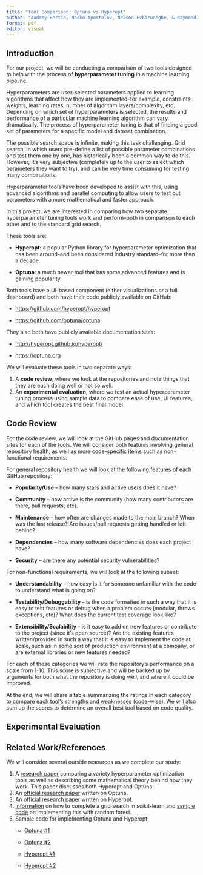 ```yaml
---
title: "Tool Comparison: Optuna vs Hyperopt"
author: "Audrey Bertin, Nasko Apostolov, Nelson Evbarunegbe, & Raymond Li"
format: pdf
editor: visual
---
```


## Introduction

For our project, we will be conducting a comparison of two tools designed to help with the process of **hyperparameter tuning** in a machine learning pipeline.

Hyperparameters are user-selected parameters applied to learning algorithms that affect how they are implemented--for example, constraints, weights, learning rates, number of algorithm layers/complexity, etc. Depending on which set of hyperparameters is selected, the results and performance of a particular machine learning algorithm can vary dramatically. The process of hyperparameter tuning is that of finding a good set of parameters for a specific model and dataset combination.

The possible search space is infinite, making this task challenging. Grid search, in which users pre-define a list of possible parameter combinations and test them one by one, has historically been a common way to do this. However, it's very subjective (completely up to the user to select which parameters they want to try), and can be very time consuming for testing many combinations.

Hyperparameter tools have been developed to assist with this, using advanced algorithms and parallel computing to allow users to test out parameters with a more mathematical and faster approach.

In this project, we are interested in comparing how two separate hyperparameter tuning tools work and perform--both in comparison to each other and to the standard grid search.

These tools are:

-   **Hyperopt:** a popular Python library for hyperparameter optimization that has been around--and been considered industry standard--for more than a decade.

-   **Optuna**: a much newer tool that has some advanced features and is gaining popularity.

Both tools have a UI-based component (either visualizations or a full dashboard) and both have their code publicly available on GitHub:

-   <https://github.com/hyperopt/hyperopt>

-   <https://github.com/optuna/optuna>

They also both have publicly available documentation sites:

-   <http://hyperopt.github.io/hyperopt/>

```{=html}
<!-- -->
```
-   <https://optuna.org>

We will evaluate these tools in two separate ways:

1.  A **code review**, where we look at the repositories and note things that they are each doing well or not so well.
2.  An **experimental evaluation**, where we test an actual hyperparameter tuning process using sample data to compare ease of use, UI features, and which tool creates the best final model.

## Code Review

For the code review, we will look at the GitHub pages and documentation sites for each of the tools. We will consider both features involving general repository health, as well as more code-specific items such as non-functional requirements.

For general repository health we will look at the following features of each GitHub repository:

-   **Popularity/Use** -- how many stars and active users does it have?

-   **Community** -- how active is the community (how many contributors are there, pull requests, etc).

-   **Maintenance** - how often are changes made to the main branch? When was the last release? Are issues/pull requests getting handled or left behind?

-   **Dependencies** -- how many software dependencies does each project have?

-   **Security** -- are there any potential security vulnerabilities?

For non-functional requirements, we will look at the following subset:

-   **Understandability** -- how easy is it for someone unfamiliar with the code to understand what is going on?

-   **Testability/Debuggability** - is the code formatted in such a way that it is easy to test features or debug when a problem occurs (modular, throws exceptions, etc)? What does the current test coverage look like?

-   **Extensibility/Scalability** - is it easy to add on new features or contribute to the project (since it's open source)? Are the existing features written/provided in such a way that it is easy to implement the code at scale, such as in some sort of production environment at a company, or are external libraries or new features needed?

For each of these categories we will rate the repository's performance on a scale from 1-10. This score is subjective and will be backed up by arguments for both what the repository is doing well, and where it could be improved.

At the end, we will share a table summarizing the ratings in each category to compare each tool's strengths and weaknesses (code-wise). We will also sum up the scores to determine an overall best tool based on code quality.

## Experimental Evaluation

## Related Work/References

We will consider several outside resources as we complete our study:

1.  A [research paper](https://arxiv.org/pdf/2201.06433.pdf) comparing a variety hyperparameter optimization tools as well as describing some mathematical theory behind how they work. This paper discusses both Hyperopt and Optuna.
2.  An [official research paper](https://dl.acm.org/doi/pdf/10.1145/3292500.3330701) written on Optuna.
3.  An [official research paper](https://iopscience.iop.org/article/10.1088/1749-4699/8/1/014008/meta?casa_token=tqIORp5s9sEAAAAA:FjY1TKwQHaK4LDiD4VIyEc9GKqaqMQR-mOFO2WhtaxvdBO6m5hdnl8A8xuo-2pwHGFL1nY-f) written on Hyperopt.
4.  [Information](https://scikit-learn.org/stable/modules/grid_search.html#exhaustive-grid-search) on how to complete a grid search in scikit-learn and [sample code](https://towardsdatascience.com/hyperparameter-tuning-the-random-forest-in-python-using-scikit-learn-28d2aa77dd74) on implementing this with random forest.
5.  Sample code for implementing Optuna and Hyperopt:
    -   [Optuna #1](https://towardsdatascience.com/optuna-a-flexible-efficient-and-scalable-hyperparameter-optimization-framework-d26bc7a23fff)

    -   [Optuna #2](https://towardsdatascience.com/exploring-optuna-a-hyper-parameter-framework-using-logistic-regression-84bd622cd3a5)

    -   [Hyperopt #1](https://www.kaggle.com/code/virajbagal/eda-xgb-random-forest-parameter-tuning-hyperopt/notebook)

    -   [Hyperopt #2](https://www.analyticsvidhya.com/blog/2020/09/alternative-hyperparameter-optimization-technique-you-need-to-know-hyperopt/)
